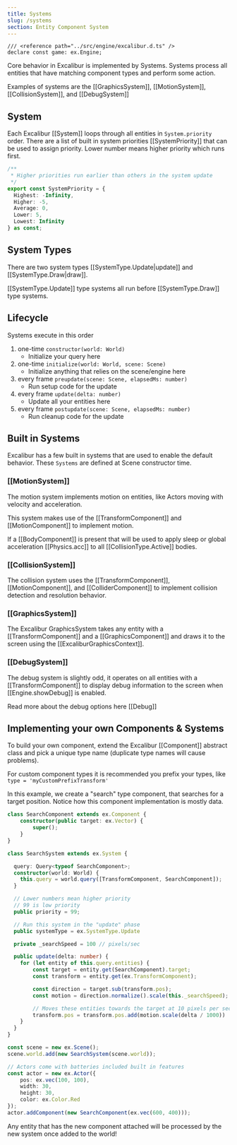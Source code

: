 ```yaml
---
title: Systems
slug: /systems
section: Entity Component System
---
```


```twoslash include ex
/// <reference path="../src/engine/excalibur.d.ts" />
declare const game: ex.Engine;
```

Core behavior in Excalibur is implemented by Systems. Systems process all entities that have matching component types and perform some action.

Examples of systems are the [[GraphicsSystem]], [[MotionSystem]], [[CollisionSystem]], and [[DebugSystem]]

## System

Each Excalibur [[System]] loops through all entities in `System.priority` order. There are a list of built in system priorities [[SystemPriority]] that can be used to assign priority. Lower number means higher priority which runs first.

```typescript
/**
 * Higher priorities run earlier than others in the system update
 */
export const SystemPriority = {
  Highest: -Infinity,
  Higher: -5,
  Average: 0,
  Lower: 5,
  Lowest: Infinity
} as const;
```

## System Types

There are two system types [[SystemType.Update|update]] and [[SystemType.Draw|draw]].

[[SystemType.Update]] type systems all run before [[SystemType.Draw]] type systems.

## Lifecycle

Systems execute in this order

1. one-time `constructor(world: World)`
   * Initialize your query here
2. one-time `initialize(world: World, scene: Scene)`
   * Initialize anything that relies on the scene/engine here
3. every frame `preupdate(scene: Scene, elapsedMs: number)`
   * Run setup code for the update
4. every frame `update(delta: number)`
   * Update all your entities here
5. every frame `postupdate(scene: Scene, elapsedMs: number)`
   * Run cleanup code for the update

## Built in Systems

Excalibur has a few built in systems that are used to enable the default behavior. These `Systems` are defined at Scene constructor time.

### [[MotionSystem]]

The motion system implements motion on entities, like Actors moving with velocity and acceleration.

This system makes use of the [[TransformComponent]] and [[MotionComponent]] to implement motion.

If a [[BodyComponent]] is present that will be used to apply sleep or global acceleration [[Physics.acc]] to all [[CollisionType.Active]] bodies.

### [[CollisionSystem]]

The collision system uses the [[TransformComponent]], [[MotionComponent]], and [[ColliderComponent]] to implement collision detection and resolution behavior.

### [[GraphicsSystem]]

The Excalibur GraphicsSystem takes any entity with a [[TransformComponent]] and a [[GraphicsComponent]] and draws it to the screen using the [[ExcaliburGraphicsContext]].

### [[DebugSystem]]

The debug system is slightly odd, it operates on all entities with a [[TransformComponent]] to display debug information to the screen when [[Engine.showDebug]] is enabled.

Read more about the debug options here [[Debug]]

## Implementing your own Components & Systems

To build your own component, extend the Excalibur [[Component]] abstract class and pick a unique type name (duplicate type names will cause problems).

For custom component types it is recommended you prefix your types, like `type = 'myCustomPrefixTransform'`

In this example, we create a "search" type component, that searches for a target position. Notice how this component implementation is mostly data.

```typescript
class SearchComponent extends ex.Component {
    constructor(public target: ex.Vector) {
        super();
    }
}

class SearchSystem extends ex.System {

  query: Query<typeof SearchComponent>;
  constructor(world: World) {
    this.query = world.query([TransformComponent, SearchComponent]);
  }

  // Lower numbers mean higher priority
  // 99 is low priority
  public priority = 99;

  // Run this system in the "update" phase
  public systemType = ex.SystemType.Update

  private _searchSpeed = 100 // pixels/sec

  public update(delta: number) {
    for (let entity of this.query.entities) {
        const target = entity.get(SearchComponent).target;
        const transform = entity.get(ex.TransformComponent);

        const direction = target.sub(transform.pos);
        const motion = direction.normalize().scale(this._searchSpeed);

        // Moves these entities towards the target at 10 pixels per second
        transform.pos = transform.pos.add(motion.scale(delta / 1000))
    }
  }
}

const scene = new ex.Scene();
scene.world.add(new SearchSystem(scene.world));

// Actors come with batteries included built in features
const actor = new ex.Actor({
    pos: ex.vec(100, 100),
    width: 30,
    height: 30,
    color: ex.Color.Red
});
actor.addComponent(new SearchComponent(ex.vec(600, 400)));
```

<IFrameEmbed src="https://excaliburjs.com/excalibur-snippets/ecs/" />

Any entity that has the new component attached will be processed by the new system once added to the world!
